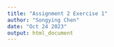 ```yaml
---
title: "Assignment 2 Exercise 1"
author: "Songying Chen"
date: "Oct 24 2023"
output: html_document
---
```


```r



```

